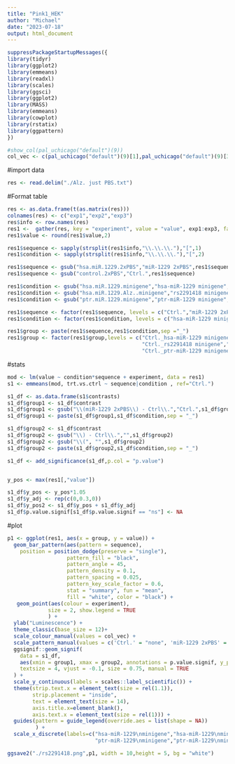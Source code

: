 ---
title: "Pink1_HEK"
author: "Michael"
date: "2023-07-18"
output: html_document
---


```{r}
suppressPackageStartupMessages({
library(tidyr)
library(ggplot2)
library(emmeans)
library(readxl)
library(scales)
library(ggsci)
library(ggplot2)
library(MASS)
library(emmeans)
library(cowplot)
library(rstatix)
library(ggpattern)
})
```


```{r}
#show_col(pal_uchicago("default")(9))
col_vec <- c(pal_uchicago("default")(9)[1],pal_uchicago("default")(9)[3],pal_uchicago("default")(9)[5],pal_uchicago("default")(9)[2],"#607345FF")
```

#import data
```{r}
res <- read.delim("./Alz. just PBS.txt")
```

#Format table
```{r}
res <- as.data.frame(t(as.matrix(res)))
colnames(res) <- c("exp1","exp2","exp3")
res$info <- row.names(res)
res1 <-  gather(res, key = "experiment", value = "value", exp1:exp3, factor_key=TRUE)
res1$value <- round(res1$value,2)

```

```{r}
res1$sequence <- sapply(strsplit(res1$info,"\\.\\.\\."),"[",1)
res1$condition <- sapply(strsplit(res1$info,"\\.\\.\\."),"[",2)

res1$sequence <- gsub("hsa.miR.1229.2xPBS","miR-1229 2xPBS",res1$sequence)
res1$sequence <- gsub("control.2xPBS","Ctrl.",res1$sequence)

res1$condition <- gsub("hsa.miR.1229.minigene","hsa-miR-1229 minigene",res1$condition)
res1$condition <- gsub("hsa.miR.1229.Alz..minigene","rs2291418 minigene",res1$condition)
res1$condition <- gsub("ptr.miR.1229.minigene","ptr-miR-1229 minigene",res1$condition)
```

```{r}
res1$sequence <- factor(res1$sequence, levels = c("Ctrl.","miR-1229 2xPBS"))
res1$condition <- factor(res1$condition, levels = c("hsa-miR-1229 minigene","rs2291418 minigene","ptr-miR-1229 minigene"))
```

```{r}
res1$group <- paste(res1$sequence,res1$condition,sep ="_")
res1$group <- factor(res1$group,levels = c("Ctrl._hsa-miR-1229 minigene","miR-1229 2xPBS_hsa-miR-1229 minigene",
                                           "Ctrl._rs2291418 minigene","miR-1229 2xPBS_rs2291418 minigene",
                                           "Ctrl._ptr-miR-1229 minigene","miR-1229 2xPBS_ptr-miR-1229 minigene"))
```



#stats
```{r}
mod <- lm(value ~ condition*sequence + experiment, data = res1)
s1 <- emmeans(mod, trt.vs.ctrl ~ sequence|condition , ref="Ctrl.")
```

```{r}
s1_df <- as.data.frame(s1$contrasts)
s1_df$group1 <- s1_df$contrast
s1_df$group1 <- gsub("\\(miR-1229 2xPBS\\) - Ctrl\\.","Ctrl.",s1_df$group1)
s1_df$group1 <- paste(s1_df$group1,s1_df$condition,sep = "_")

s1_df$group2 <- s1_df$contrast
s1_df$group2 <- gsub("\\) - Ctrl\\.","",s1_df$group2)
s1_df$group2 <- gsub("\\(", "",s1_df$group2)
s1_df$group2 <- paste(s1_df$group2,s1_df$condition,sep = "_")

s1_df <- add_significance(s1_df,p.col = "p.value")


y_pos <- max(res1[,"value"])

s1_df$y_pos <- y_pos*1.05
s1_df$y_adj <- rep(c(0,0.3,0))
s1_df$y_pos2 <- s1_df$y_pos + s1_df$y_adj
s1_df$p.value.signif[s1_df$p.value.signif == "ns"] <- NA
```





#plot
```{r}
p1 <- ggplot(res1, aes(x = group, y = value)) +
  geom_bar_pattern(aes(pattern = sequence),
    position = position_dodge(preserve = "single"),
                   pattern_fill = "black",
                   pattern_angle = 45,
                   pattern_density = 0.1,
                   pattern_spacing = 0.025,
                   pattern_key_scale_factor = 0.6,
                   stat = "summary", fun = "mean",
                   fill = "white", color = "black") + 
   geom_point(aes(colour = experiment),
             size = 2, show.legend = TRUE
             ) +
  ylab("Luminescence") +
  theme_classic(base_size = 12)+
  scale_colour_manual(values = col_vec) +
  scale_pattern_manual(values = c('Ctrl.' = "none", 'miR-1229 2xPBS' = "stripe")) +
  ggsignif::geom_signif(
    data = s1_df,
    aes(xmin = group1, xmax = group2, annotations = p.value.signif, y_position = y_pos),
    textsize = 4, vjust = -0.1, size = 0.75, manual = TRUE
  ) +
  scale_y_continuous(labels = scales::label_scientific()) + 
  theme(strip.text.x = element_text(size = rel(1.1)),
        strip.placement = "inside",
        text = element_text(size = 14), 
        axis.title.x=element_blank(),
        axis.text.x = element_text(size = rel(1))) +
  guides(pattern = guide_legend(override.aes = list(shape = NA))
         ) +
  scale_x_discrete(labels=c("hsa-miR-1229\nminigene","hsa-miR-1229\nminigene","rs2291418\nminigene","rs2291418\nminigene",
                            "ptr-miR-1229\nminigene","ptr-miR-1229\nminigene"))

ggsave2("./rs2291418.png",p1, width = 10,height = 5, bg = "white")
```














